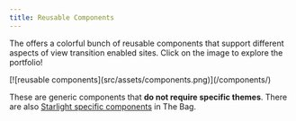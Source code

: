 ```yaml
---
title: Reusable Components
---
```



The <BoT/> offers a colorful bunch of reusable components that support different aspects of view transition enabled sites.  Click on the image to explore the portfolio!


<div style="view-transition-name:bot">[![reusable components](src/assets/components.png)](/components/)</div>

These are generic components that **do not require specific themes**. There are also [Starlight specific components](/jotter/starlight/guide) in The Bag.

<DemosAndComponents title="reuse" />

